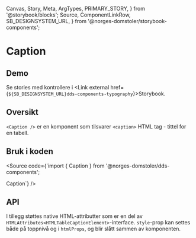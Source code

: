   Canvas,
  Story,
  Meta,
  ArgTypes,
  PRIMARY_STORY,
} from '@storybook/blocks';
  Source,
  ComponentLinkRow,
  SB_DESIGNSYSTEM_URL,
} from '@norges-domstoler/storybook-components';

<Meta of={CaptionStories} />

# Caption

<ComponentLinkRow
  docsHref="https://design.domstol.no/987b33f71/p/3718e2-typography"
  githubHref="https://github.com/domstolene/designsystem/tree/master/components/src/components/Typography/Caption"
/>

## Demo

<Canvas>
  <Story of={CaptionStories.Default} />
</Canvas>

Se stories med kontrollere i <Link external href={`${SB_DESIGNSYSTEM_URL}dds-components-typography`}>Storybook</Link>.

## Oversikt

`<Caption />` er en komponent som tilsvarer `<caption>` HTML tag - tittel for en tabell.

## Bruk i koden

<Source
  code={`import { Caption } from '@norges-domstoler/dds-components';

<Caption>Caption</Caption>`} />

## API

<ArgTypes story={PRIMARY_STORY} />

I tillegg støttes native HTML-attributter som er en del av
`HTMLAttributes<HTMLTableCaptionElement>`-interface.
`style`-prop kan settes både på toppnivå og i `htmlProps`, og blir slått
sammen av komponenten.

